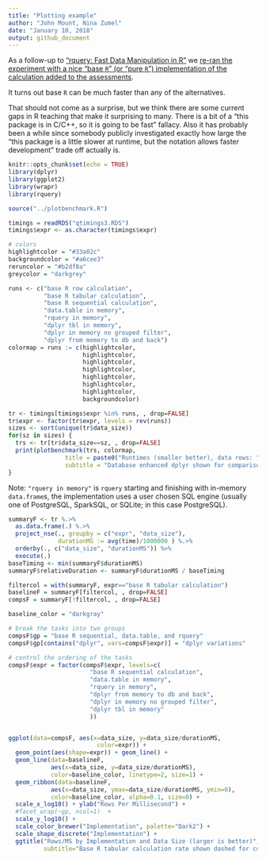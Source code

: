 ```yaml
---
title: "Plotting example"
author: "John Mount, Nina Zumel"
date: "January 10, 2018"
output: github_document
---
```


As a follow-up to ["rquery: Fast Data Manipulation in R"](http://www.win-vector.com/blog/2018/01/rquery-fast-data-manipulation-in-r/) we [re-ran the experiment with a nice "base `R`" (or "pure `R`") implementation of the calculation added to the assessments](https://github.com/WinVector/rquery/blob/master/extras/QTimingFollowup/QTiming.md).  

It turns out base `R` can be much faster than any of the alternatives.  

That should not come as a surprise, but we think there are some current gaps in R teaching that make it surprising to many.  There is a bit of a "this package is in C/C++, so it is going to be fast" fallacy.  Also it has probably been a while since somebody publicly investigated exactly how large the "this package is a little slower at runtime, but the notation allows faster development" trade off actually is.

```r
knitr::opts_chunk$set(echo = TRUE)
library(dplyr)
library(ggplot2)
library(wrapr)
library(rquery)

source("../plotbenchmark.R")

timings = readRDS("qtimings3.RDS")
timings$expr <- as.character(timings$expr)

# colors
highlightcolor = "#33a02c"
backgroundcolor = "#a6cee3"
reruncolor = "#b2df8a"
greycolor = "darkgrey"

```

```r
runs <- c("base R row calculation",
          "base R tabular calculation",
          "base R sequential calculation",
          "data.table in memory", 
          "rquery in memory",
          "dplyr tbl in memory",
          "dplyr in memory no grouped filter",
          "dplyr from memory to db and back")
colormap = runs := c(highlightcolor,
                     highlightcolor,
                     highlightcolor,
                     highlightcolor,
                     highlightcolor,
                     highlightcolor,
                     highlightcolor,
                     backgroundcolor)

tr <- timings[timings$expr %in% runs, , drop=FALSE]
tr$expr <- factor(tr$expr, levels = rev(runs))
sizes <- sort(unique(tr$data_size))
for(sz in sizes) {
  trs <- tr[tr$data_size==sz, , drop=FALSE]
  print(plotbenchmark(trs, colormap, 
                title = paste0("Runtimes (smaller better), data rows: ", sz),
                subtitle = "Database enhanced dplyr shown for comparison") )
}
```

Note: `"rquery in memory"` is `rquery` starting and finishing with in-memory 
`data.frame`s, the implementation uses a user chosen SQL engine (usually one of PostgreSQL, SparkSQL, or SQLite; in this case PostgreSQL).

```r
summaryF <- tr %.>% 
  as.data.frame(.) %.>%
  project_nse(., groupby = c("expr", "data_size"), 
              durationMS := avg(time)/1000000 ) %.>%
  orderby(., c("data_size", "durationMS")) %>%
  execute(.)
baseTiming <- min(summaryF$durationMS)
summaryF$relativeDuration <- summaryF$durationMS / baseTiming

filtercol = with(summaryF, expr=="base R tabular calculation")
baselineF = summaryF[filtercol, , drop=FALSE]
compsF = summaryF[!filtercol, , drop=FALSE]

baseline_color = "darkgray"

# break the tasks into two groups
compsF$gp = "base R sequential, data.table, and rquery"
compsF$gp[contains("dplyr", vars=compsF$expr)] = "dplyr variations"

# control the ordering of the tasks
compsF$expr = factor(compsF$expr, levels=c(
                       "base R sequential calculation",
                       "data.table in memory",
                       "rquery in memory",
                       "dplyr from memory to db and back",
                       "dplyr in memory no grouped filter",
                       "dplyr tbl in memory"
                       ))


ggplot(data=compsF, aes(x=data_size, y=data_size/durationMS, 
                         color=expr)) +
  geom_point(aes(shape=expr)) + geom_line() + 
  geom_line(data=baselineF, 
            aes(x=data_size, y=data_size/durationMS), 
            color=baseline_color, linetype=2, size=1) +
  geom_ribbon(data=baselineF, 
            aes(x=data_size, ymax=data_size/durationMS, ymin=0), 
            color=baseline_color, alpha=0.1, size=0) +
  scale_x_log10() + ylab("Rows Per Millisecond") +
  #facet_wrap(~gp, ncol=1)  + 
  scale_y_log10() +
  scale_color_brewer("Implementation", palette="Dark2") + 
  scale_shape_discrete("Implementation") + 
  ggtitle("Rows/MS by Implementation and Data Size (larger is better)", 
          subtitle="Base R tabular calculation rate shown dashed for comparison")


```

